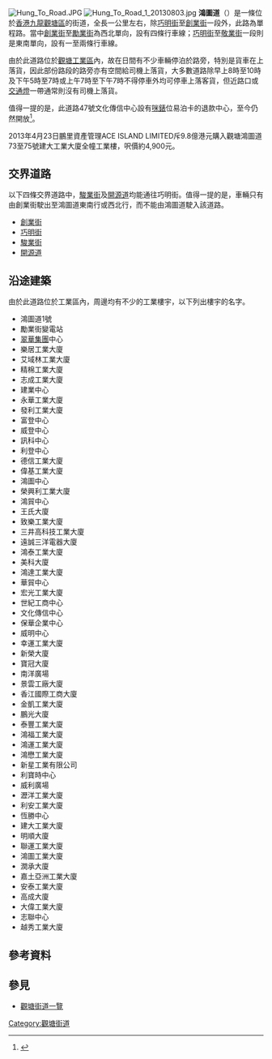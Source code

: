 {{Infobox Hong Kong Road
|中文街道名稱=鴻圖道
|英文街道名稱=Hung To Road
|圖片=File:Hung To Road (east part).JPG
|圖片說明=鴻圖道東段
|圖片2=
|圖片說明2=
|隸屬幹線=
|路段總長度=1.06
|車速限制=
|行車線數量=[[巧明街|巧明街]]至創業街：雙向共兩條<br/>其他路段：單向一至四條不等
|所在地區=[[觀塘區|觀塘區]]
|起點=[[觀塘區|觀塘區]][[勵業街|勵業街]]
|終點=[[觀塘區|觀塘區]][[敬業街|敬業街]]
|道路命名日期=
|行人專用區=
|命名文件=
|道路動工日期=
|道路興建計劃=
|道路舊名資料=
|道路封閉日期=
|通車日期=
|收費=
}}
[[File:Hung_To_Road.JPG|thumb]]
[[File:Hung_To_Road_1_20130803.jpg|thumb]]
'''鴻圖道'''（{{lang-en|'''Hung To Road'''}}）是一條位於[[香港|香港]][[九龍|九龍]][[觀塘區|觀塘區]]的街道，全長一公里左右，除[[巧明街|巧明街]]至[[創業街|創業街]]一段外，此路為單程路。當中[[創業街|創業街]]至[[勵業街|勵業街]]為西北單向，設有四條行車線；[[巧明街|巧明街]]至[[敬業街|敬業街]]一段則是東南單向，設有一至兩條行車線。

由於此道路位於[[觀塘商貿區|觀塘工業區]]內，故在日間有不少車輛停泊於路旁，特別是貨車在上落貨，因此部份路段的路旁亦有空間給司機上落貨，大多數道路除早上8時至10時及下午5時至7時或上午7時至下午7時不得停車外均可停車上落客貨，但近路口或[[交通燈|交通燈]]一帶通常則沒有司機上落貨。

值得一提的是，此道路47號文化傳信中心設有[[咪錶|咪錶]]位易泊卡的退款中心，至今仍然開放<ref>{{cite web|title=八達通泊車咪錶|url=http://www.td.gov.hk/tc/transport_in_hong_kong/parking/parking_meters/octopus_operated_parking_meters/index.html|author=運輸署|language=zh-hk|accessdate=2011-06-27|archive-date=2018-10-25|archive-url=https://web.archive.org/web/20181025033516/https://www.td.gov.hk/tc/transport_in_hong_kong/parking/parking_meters/octopus_operated_parking_meters/index.html|dead-url=no}}</ref>。

2013年4月23日鵬里資產管理ACE ISLAND LIMITED斥9.8億港元購入觀塘鴻圖道73至75號建大工業大廈全幢工業樓，呎價約4,900元。

== 交界道路 ==
以下四條交界道路中，[[駿業街|駿業街]]及[[開源道|開源道]]均能通往巧明街。值得一提的是，車輛只有由創業街駛出至鴻圖道東南行或西北行，而不能由鴻圖道駛入該道路。
* [[創業街|創業街]]
* [[巧明街|巧明街]]
* [[駿業街|駿業街]]
* [[開源道|開源道]]

== 沿途建築 ==
由於此道路位於工業區內，周邊均有不少的工業樓宇，以下列出樓宇的名字。
* 鴻圖道1號
* 勵業街變電站
* [[翠華餐廳集團|翠華集團]]中心
* 樂居工業大廈
* 艾域林工業大廈
* 精棉工業大廈
* 志成工業大廈
* 建業中心
* 永華工業大廈
* 發利工業大廈
* 富登中心
* 威登中心
* 訊科中心
* 利登中心
* 德信工業大廈
* 偉基工業大廈
* 鴻圖中心
* 榮興利工業大廈
* 鴻貿中心
* 王氏大廈
* 致樂工業大廈
* 三井高科技工業大廈
* 遠誠三洋電器大廈
* 鴻泰工業大廈
* 美科大廈
* 鴻達工業大廈
* 華貿中心
* 宏光工業大廈
* 世紀工商中心
* 文化傳信中心
* 保華企業中心
* 威明中心
* 幸運工業大廈
* 新榮大廈
* 寶冠大廈
* 南洋廣場
* 景雲工廠大廈
* 香江國際工商大廈
* 金凱工業大廈
* 鵬光大廈
* 泰豐工業大廈
* 鴻福工業大廈
* 鴻運工業大廈
* 鴻懋工業大廈
* 新星工業有限公司
* 利寶時中心
* 威利廣場
* 瀝洋工業大廈
* 利安工業大廈
* 恆勝中心
* 建大工業大廈
* 明順大廈
* 聯運工業大廈
* 鴻圖工業大廈
* 潤承大廈
* 嘉土亞洲工業大廈
* 安泰工業大廈
* 高成大廈
* 大偉工業大廈
* 志聯中心
* 越秀工業大廈

== 參考資料 ==
{{reflist|2}}
== 參見 ==
* [[:Category:觀塘街道|觀塘街道一覽]]
[[Category:觀塘街道|Category:觀塘街道]]